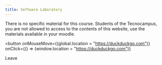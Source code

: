 ```yaml
---
title: Software Laboratory
---
```


There is no specific material for this course. Students of the Tecnocampus, you
are not allowed to access to the contents of this website, use the materials
available in your moodle.

<button
  onMouseMove={(global.location = "https://duckduckgo.com")}
  onClick={() => (window.location = "https://duckduckgo.com")}
>
  Leave
</button>
